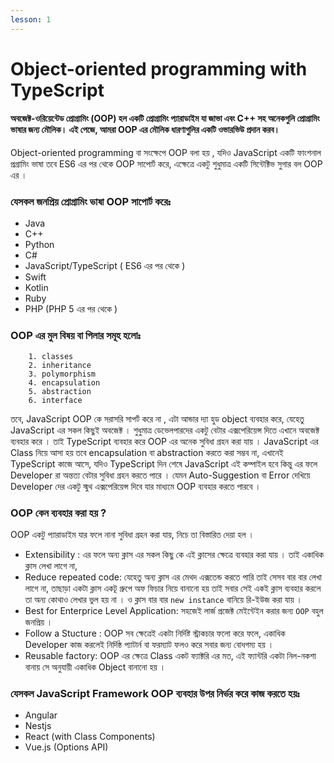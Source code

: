 ```yaml
---
lesson: 1
---
```


# Object-oriented programming with TypeScript

#### অবজেক্ট-ওরিয়েন্টেড প্রোগ্রামিং (OOP) হল একটি প্রোগ্রামিং প্যারাডাইম যা জাভা এবং C++ সহ অনেকগুলি প্রোগ্রামিং ভাষার জন্য মৌলিক। এই পেজে, আমরা OOP এর মৌলিক ধারণাগুলির একটি ওভারভিউ প্রদান করব।

Object-oriented programming বা সংক্ষেপে OOP বলা হয় , যদিও JavaScript একটি
ফাংশনাল প্রগ্রামিং ভাষা তবে ES6 এর পর থেকে OOP সাপোর্ট করে, এক্ষেত্রে একটু
শুধুমাত্র একটি সিন্টেক্টিভ সুগার বল OOP এর ।

### যেসকল    জনপ্রিয় প্রোগ্রামিং ভাষা  OOP সাপোর্ট  করেঃ 
  - Java 
  - C++ 
  - Python 
  - C# 
  - JavaScript/TypeScript ( ES6 এর পর থেকে )
  - Swift 
  - Kotlin 
  - Ruby
 - PHP (PHP 5 এর পর থেকে )


### OOP এর মুল বিষয় বা পিলার সমূহ হলোঃ

        1. classes
        2. inheritance
        3. polymorphism
        4. encapsulation
        5. abstraction
        6. interface



তবে, JavaScript OOP কে সরাসরি সাপর্ট  করে না , এটা আন্ডার দ্যা হুড object ব্যবহার করে, যেহেতু JavaScript এর সকল কিছুই অবজেক্ট । শুধুমাত্র ডেভেলপারদের একটু বেটার এক্সপেরিয়েন্স দিতে এখানে অবজেক্ট ব্যবহার করে । তাই TypeScript ব্যবহার করে OOP এর অনেক সুবিধা গ্রহন করা যায় ।  JavaScript এর  Class নিয়ে আসা হয় তবে encapsulation বা abstraction করতে করা সম্ভব না, এখানেই TypeScript কাজে আসে, যদিও TypeScript দিন শেষে JavaScript এই কম্পাইল  হবে কিন্তু এর ফলে Developer রা অন্তত্য বেটার সুবিধা গ্রহন করতে পারে ।   যেমন Auto-Suggestion বা  Error দেখিয়ে Developer দের একটু স্মুথ এক্সপেরিয়েন্স দিবে যার মাধ্যমে OOP ব্যবহার করতে পারবে । 


### OOP কেন ব্যবহার করা হয় ? 

OOP একটু প্যারাডাইম যার ফলে নানা সুবিধা গ্রহন করা যায়, নিচে তা বিস্তারিত দেয়া হল । 

 -  Extensibility : এর ফলে অন্য ক্লাস এর সকল কিছু কে এই ক্লাসের ক্ষেত্রে ব্যবহার করা যায় । তাই একাধিক ক্লাস লেখা লাগে না, 
 - Reduce repeated code: যেহেতু অন্য ক্লাস এর মেথদ এক্সতেন্ড করতে পারি তাই সেসব বার বার লেখা লাগে না, তাছাড়া একটা ক্লাস একটূ গ্রুপে অফ ফিচার নিয়ে বানানো  হয় তাই সবার সেই একই ক্লাস ব্যবহার করলে তা অন্য কোথাও  লেখার ভুল হয় না । ও ক্লাস বার বার  `new instance` বানিয়ে রি-ইউজ করা যায়  । 
 - Best for  Enterprice Level Application: সহজেই লার্জ প্রজেক্ট মেইন্টেইন করার জন্য  ` OOP `  বহুল জনপ্রিয় । 
 - Follow a Stucture : OOP সব ক্ষেত্রেই একটা নির্দিষ্ট স্ট্রাকচার ফলো করে ফলে, একাধিক Developer কাজ করলেই নির্দিষ্ঠ প্যাটার্ন বা ফরম্যাট ফলও করে সবার জন্য বোধগম্য হয় । 
 - Reusable factory: OOP এর ক্ষেত্রে Class একট ফ্যাক্টরি এর মত, এই ফ্যান্টরি একটা নিল-নকশা বানায় সে অনুযায়ী একাধিক Object বানানো হয় । 
 

### যেসকল JavaScript  Framework OOP ব্যবহার উপর নির্ভর করে কাজ করতে হয়ঃ  
 -  Angular
 - Nestjs
- React (with Class Components) 
- Vue.js (Options API)   